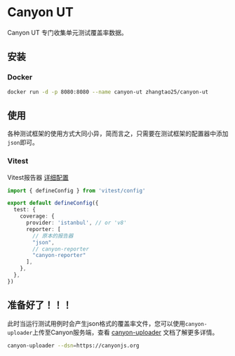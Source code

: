 # Canyon UT

Canyon UT 专门收集单元测试覆盖率数据。

## 安装

### Docker

```bash copy
docker run -d -p 8080:8080 --name canyon-ut zhangtao25/canyon-ut
```

## 使用

各种测试框架的使用方式大同小异，简而言之，只需要在测试框架的配置器中添加`json`即可。

### Vitest

Vitest报告器 [详细配置](https://cn.vitest.dev/guide/coverage.html#%E8%87%AA%E5%AE%9A%E4%B9%89%E8%A6%86%E7%9B%96%E7%8E%87%E7%9A%84%E6%8A%A5%E5%91%8A%E5%99%A8)

```typescript filename="vitest.config.ts" copy {10}
import { defineConfig } from 'vitest/config'

export default defineConfig({
  test: {
    coverage: {
      provider: 'istanbul', // or 'v8'
      reporter: [
        // 原本的报告器
        "json",
        // canyon-reporter
        "canyon-reporter"
      ],
    },
  },
})
```

## 准备好了！！！

此时当运行测试用例时会产生json格式的覆盖率文件，您可以使用`canyon-uploader`上传至Canyon服务端，查看 [canyon-uploader]() 文档了解更多详情。

```bash copy
canyon-uploader --dsn=https://canyonjs.org
```
